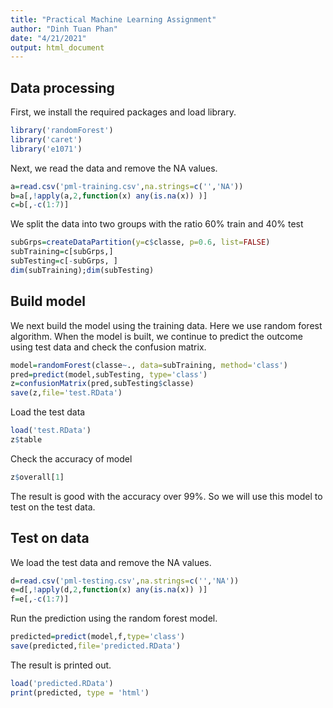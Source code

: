 ```yaml
---
title: "Practical Machine Learning Assignment"
author: "Dinh Tuan Phan"
date: "4/21/2021"
output: html_document
---
```


## Data processing
First, we install the required packages and load library.

```r
library('randomForest')
library('caret')
library('e1071')
```

Next, we read the data and remove the NA values.

```r
a=read.csv('pml-training.csv',na.strings=c('','NA'))
b=a[,!apply(a,2,function(x) any(is.na(x)) )]
c=b[,-c(1:7)]
```

We split the data into two groups with the ratio 60% train and 40% test

```r
subGrps=createDataPartition(y=c$classe, p=0.6, list=FALSE)
subTraining=c[subGrps,]
subTesting=c[-subGrps, ]
dim(subTraining);dim(subTesting)
```

## Build model

We next build the model using the training data. Here we use random forest algorithm. When the model is built, we continue to predict the outcome using test data and check the confusion matrix.

```r
model=randomForest(classe~., data=subTraining, method='class')
pred=predict(model,subTesting, type='class')
z=confusionMatrix(pred,subTesting$classe)
save(z,file='test.RData')
```

Load the test data

```r
load('test.RData')
z$table
```

Check the accuracy of model

```r
z$overall[1]
```

The result is good with the accuracy over 99%. So we will use this model to test on the test data.


## Test on data
We load the test data and remove the NA values.

```r
d=read.csv('pml-testing.csv',na.strings=c('','NA'))
e=d[,!apply(d,2,function(x) any(is.na(x)) )]
f=e[,-c(1:7)]
```

Run the prediction using the random forest model.

```r
predicted=predict(model,f,type='class')
save(predicted,file='predicted.RData')
```

The result is printed out.

```r
load('predicted.RData')
print(predicted, type = 'html')
```
